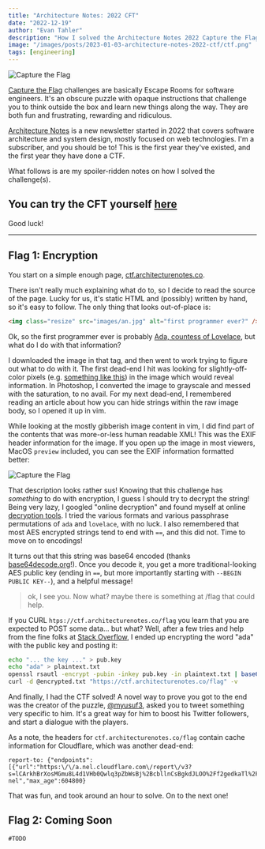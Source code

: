 ```yaml
---
title: "Architecture Notes: 2022 CFT"
date: "2022-12-19"
author: "Evan Tahler"
description: "How I solved the Architecture Notes 2022 Capture the Flag Puzzles"
image: "/images/posts/2023-01-03-architecture-notes-2022-ctf/ctf.png"
tags: [engineering]
---
```


<Image
  alt="Capture the Flag"
  src="/images/posts/2023-01-03-architecture-notes-2022-ctf/ctf.png"
  width={1600}
  height={900}
/>

[Capture the Flag](<https://en.wikipedia.org/wiki/Capture_the_flag_(cybersecurity)>) challenges are basically Escape Rooms for software engineers. It's an obscure puzzle with opaque instructions that challenge you to think outside the box and learn new things along the way. They are both fun and frustrating, rewarding and ridiculous.

[Architecture Notes](https://architecturenotes.co) is a new newsletter started in 2022 that covers software architecture and system design, mostly focused on web technologies. I'm a subscriber, and you should be to! This is the first year they've existed, and the first year they have done a CTF.

What follows is are my spoiler-ridden notes on how I solved the challenge(s).

## You can try the CFT yourself [here](https://ctf.architecturenotes.co/)

Good luck!

---

## Flag 1: Encryption

You start on a simple enough page, [ctf.architecturenotes.co](https://ctf.architecturenotes.co/).

There isn't really much explaining what do to, so I decide to read the source of the page. Lucky for us, it's static HTML and (possibly) written by hand, so it's easy to follow. The only thing that looks out-of-place is:

```html
<img class="resize" src="images/an.jpg" alt="first programmer ever?" />
```

Ok, so the first programmer ever is probably [Ada, countess of Lovelace](https://en.wikipedia.org/wiki/Ada_Lovelace), but what do I do with that information?

I downloaded the image in that tag, and then went to work trying to figure out what to do with it. The first dead-end I hit was looking for slightly-off-color pixels (e.g. [something like this](https://null-byte.wonderhowto.com/how-to/guide-steganography-part-3-hide-text-and-images-pictures-0130893/)) in the image which would reveal information. In Photoshop, I converted the image to grayscale and messed with the saturation, to no avail. For my next dead-end, I remembered reading an article about how you can hide strings within the raw image body, so I opened it up in vim.

While looking at the mostly gibberish image content in vim, I did find part of the contents that was more-or-less human readable XML! This was the EXIF header information for the image. If you open up the image in most viewers, MacOS `preview` included, you can see the EXIF information formatted better:

<Image
  alt="Capture the Flag"
  src="/images/posts/2023-01-03-architecture-notes-2022-ctf/exif.png"
  width={2612}
  height={1024}
/>

That description looks rather sus! Knowing that this challenge has _something_ to do with encryption, I guess I should try to decrypt the string! Being very lazy, I googled "online decryption" and found myself at online [decryption tools](https://www.devglan.com/online-tools/rsa-encryption-decryption). I tried the various formats and various passphrase permutations of `ada` and `lovelace`, with no luck. I also remembered that most AES encrypted strings tend to end with `==`, and this did not. Time to move on to encodings!

It turns out that this string was base64 encoded (thanks [base64decode.org](https://www.base64decode.org)!). Once you decode it, you get a more traditional-looking AES public key (ending in `==`, but more importantly starting with `--BEGIN PUBLIC KEY--`), and a helpful message!

> ok, I see you. Now what? maybe there is something at /flag that could help.

If you CURL `htps://ctf.architecturenotes.co/flag` you learn that you are expected to POST some data... but what? Well, after a few tries and help from the fine folks at [Stack Overflow](https://stackoverflow.com/questions/67648523/how-to-encrypt-a-small-text-using-openssl-with-a-given-public-key), I ended up encrypting the word "ada" with the public key and posting it:

```bash
echo "... the key ..." > pub.key
echo "ada" > plaintext.txt
openssl rsautl -encrypt -pubin -inkey pub.key -in plaintext.txt | base64 > encrypted.txt
curl -d @encrypted.txt "https://ctf.architecturenotes.co/flag" -v
```

And finally, I had the CTF solved! A novel way to prove you got to the end was the creator of the puzzle, [@myusuf3](https://twitter.com/myusuf3), asked you to tweet something very specific to him. It's a great way for him to boost his Twitter followers, and start a dialogue with the players.

As a note, the headers for `ctf.architecturenotes.co/flag` contain cache information for Cloudflare, which was another dead-end:

```raw
report-to: {"endpoints":[{"url":"https:\/\/a.nel.cloudflare.com\/report\/v3?s=lCArkhBrXosMGmu8L4d1VHb0Qwlq3pZbWsBj%2BcbllnCsBgkdJLOO%2Ff2gedkaTl%2FSAwxuDQDMGjhMAranlRf7dZIa4%2FHFroO8cEfPntCmZxY50C0N7%2FsvPxTXENyO%2B17tawYenmMB1WtSZL%2FPFlq6UZtjS53qaOs%3D"}],"group":"cf-nel","max_age":604800}
```

That was fun, and took around an hour to solve. On to the next one!

## Flag 2: Coming Soon

`#TODO`
